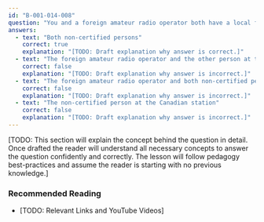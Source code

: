```yaml
---
id: "B-001-014-008"
question: "You and a foreign amateur radio operator both have a local friend without amateur radio certification engaged in radio communication. Who is considered a third party?"
answers:
  - text: "Both non-certified persons"
    correct: true
    explanation: "[TODO: Draft explanation why answer is correct.]"
  - text: "The foreign amateur radio operator and the other person at the foreign station"
    correct: false
    explanation: "[TODO: Draft explanation why answer is incorrect.]"
  - text: "The foreign amateur radio operator and both non-certified persons"
    correct: false
    explanation: "[TODO: Draft explanation why answer is incorrect.]"
  - text: "The non-certified person at the Canadian station"
    correct: false
    explanation: "[TODO: Draft explanation why answer is incorrect.]"
---
```


[TODO: This section will explain the concept behind the question in detail. Once drafted the reader will understand all necessary concepts to answer the question confidently and correctly. The lesson will follow pedagogy best-practices and assume the reader is starting with no previous knowledge.]

### Recommended Reading

- [TODO: Relevant Links and YouTube Videos]

